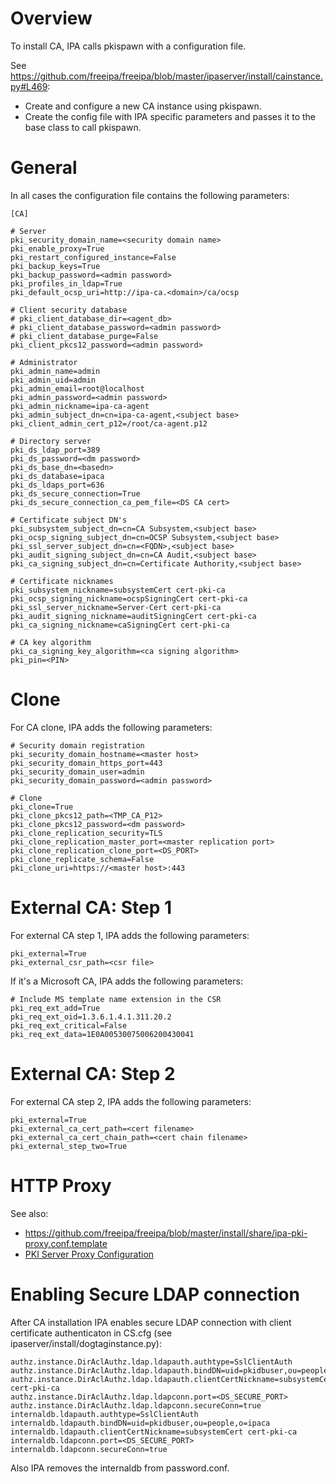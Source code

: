 = Overview =

To install CA, IPA calls pkispawn with a configuration file.

See https://github.com/freeipa/freeipa/blob/master/ipaserver/install/cainstance.py#L469:

* Create and configure a new CA instance using pkispawn.
* Create the config file with IPA specific parameters and passes it to the base class to call pkispawn.

= General =

In all cases the configuration file contains the following parameters:

<pre>
[CA]

# Server
pki_security_domain_name=<security domain name>
pki_enable_proxy=True
pki_restart_configured_instance=False
pki_backup_keys=True
pki_backup_password=<admin password>
pki_profiles_in_ldap=True
pki_default_ocsp_uri=http://ipa-ca.<domain>/ca/ocsp

# Client security database
# pki_client_database_dir=<agent_db>
# pki_client_database_password=<admin password>
# pki_client_database_purge=False
pki_client_pkcs12_password=<admin password>

# Administrator
pki_admin_name=admin
pki_admin_uid=admin
pki_admin_email=root@localhost
pki_admin_password=<admin password>
pki_admin_nickname=ipa-ca-agent
pki_admin_subject_dn=cn=ipa-ca-agent,<subject base>
pki_client_admin_cert_p12=/root/ca-agent.p12

# Directory server
pki_ds_ldap_port=389
pki_ds_password=<dm password>
pki_ds_base_dn=<basedn>
pki_ds_database=ipaca
pki_ds_ldaps_port=636
pki_ds_secure_connection=True
pki_ds_secure_connection_ca_pem_file=<DS CA cert>

# Certificate subject DN's
pki_subsystem_subject_dn=cn=CA Subsystem,<subject base>
pki_ocsp_signing_subject_dn=cn=OCSP Subsystem,<subject base>
pki_ssl_server_subject_dn=cn=<FQDN>,<subject base>
pki_audit_signing_subject_dn=cn=CA Audit,<subject base>
pki_ca_signing_subject_dn=cn=Certificate Authority,<subject base>

# Certificate nicknames
pki_subsystem_nickname=subsystemCert cert-pki-ca
pki_ocsp_signing_nickname=ocspSigningCert cert-pki-ca
pki_ssl_server_nickname=Server-Cert cert-pki-ca
pki_audit_signing_nickname=auditSigningCert cert-pki-ca
pki_ca_signing_nickname=caSigningCert cert-pki-ca

# CA key algorithm
pki_ca_signing_key_algorithm=<ca signing algorithm>
pki_pin=<PIN>
</pre>

= Clone =

For CA clone, IPA adds the following parameters:
<pre>
# Security domain registration
pki_security_domain_hostname=<master host>
pki_security_domain_https_port=443
pki_security_domain_user=admin
pki_security_domain_password=<admin password>

# Clone
pki_clone=True
pki_clone_pkcs12_path=<TMP_CA_P12>
pki_clone_pkcs12_password=<dm password>
pki_clone_replication_security=TLS
pki_clone_replication_master_port=<master replication port>
pki_clone_replication_clone_port=<DS_PORT>
pki_clone_replicate_schema=False
pki_clone_uri=https://<master host>:443
</pre>

= External CA: Step 1 =

For external CA step 1, IPA adds the following parameters:
<pre>
pki_external=True
pki_external_csr_path=<csr file>
</pre>

If it's a Microsoft CA, IPA adds the following parameters:
<pre>
# Include MS template name extension in the CSR
pki_req_ext_add=True
pki_req_ext_oid=1.3.6.1.4.1.311.20.2
pki_req_ext_critical=False
pki_req_ext_data=1E0A00530075006200430041
</pre>

= External CA: Step 2 =

For external CA step 2, IPA adds the following parameters:
<pre>
pki_external=True
pki_external_ca_cert_path=<cert filename>
pki_external_ca_cert_chain_path=<cert chain filename>
pki_external_step_two=True
</pre>

= HTTP Proxy =

See also:

* https://github.com/freeipa/freeipa/blob/master/install/share/ipa-pki-proxy.conf.template
* [[PKI Server Proxy Configuration]]

= Enabling Secure LDAP connection =

After CA installation IPA enables secure LDAP connection with client certificate authenticaton in CS.cfg (see ipaserver/install/dogtaginstance.py):

<pre>
authz.instance.DirAclAuthz.ldap.ldapauth.authtype=SslClientAuth
authz.instance.DirAclAuthz.ldap.ldapauth.bindDN=uid=pkidbuser,ou=people,o=ipaca
authz.instance.DirAclAuthz.ldap.ldapauth.clientCertNickname=subsystemCert cert-pki-ca
authz.instance.DirAclAuthz.ldap.ldapconn.port=<DS_SECURE_PORT>
authz.instance.DirAclAuthz.ldap.ldapconn.secureConn=true
internaldb.ldapauth.authtype=SslClientAuth
internaldb.ldapauth.bindDN=uid=pkidbuser,ou=people,o=ipaca
internaldb.ldapauth.clientCertNickname=subsystemCert cert-pki-ca
internaldb.ldapconn.port=<DS_SECURE_PORT>
internaldb.ldapconn.secureConn=true
</pre>

Also IPA removes the internaldb from password.conf.